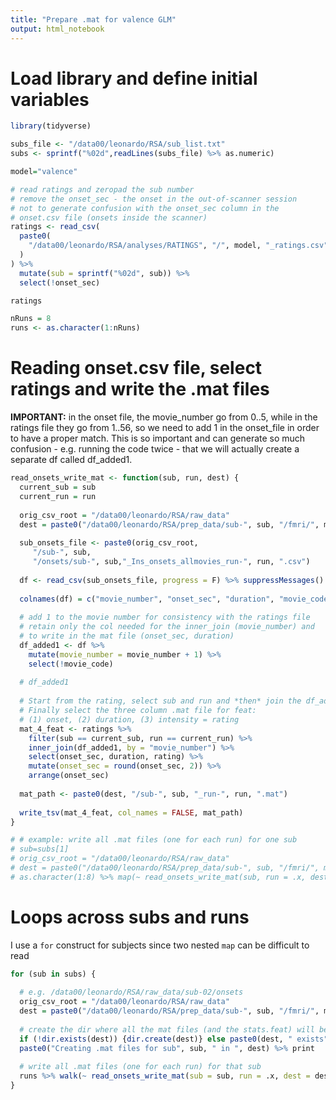 ```yaml
---
title: "Prepare .mat for valence GLM"
output: html_notebook
---
```


# Load library and define initial variables
```r
library(tidyverse)

subs_file <- "/data00/leonardo/RSA/sub_list.txt"
subs <- sprintf("%02d",readLines(subs_file) %>% as.numeric)

model="valence"

# read ratings and zeropad the sub number
# remove the onset_sec - the onset in the out-of-scanner session
# not to generate confusion with the onset_sec column in the 
# onset.csv file (onsets inside the scanner)
ratings <- read_csv(
  paste0(
    "/data00/leonardo/RSA/analyses/RATINGS", "/", model, "_ratings.csv"
  )
) %>% 
  mutate(sub = sprintf("%02d", sub)) %>% 
  select(!onset_sec)

ratings

nRuns = 8
runs <- as.character(1:nRuns)
```


# Reading onset.csv file, select ratings and write the .mat files
**IMPORTANT:** in the onset file, the movie_number go from 0..5, while in the ratings file they go from 1..56, so we need to add 1 in the onset_file in order to have a proper match. This is so important and can generate so much confusion - e.g. running the code twice - that we will actually create a separate df called df_added1.
```r

read_onsets_write_mat <- function(sub, run, dest) {
  current_sub = sub
  current_run = run
  
  orig_csv_root = "/data00/leonardo/RSA/raw_data"
  dest = paste0("/data00/leonardo/RSA/prep_data/sub-", sub, "/fmri/", model)
  
  sub_onsets_file <- paste0(orig_csv_root,
     "/sub-", sub,
     "/onsets/sub-", sub,"_Ins_onsets_allmovies_run-", run, ".csv")
  
  df <- read_csv(sub_onsets_file, progress = F) %>% suppressMessages()
  
  colnames(df) = c("movie_number", "onset_sec", "duration", "movie_code")
  
  # add 1 to the movie number for consistency with the ratings file
  # retain only the col needed for the inner_join (movie_number) and
  # to write in the mat file (onset_sec, duration)
  df_added1 <- df %>% 
    mutate(movie_number = movie_number + 1) %>% 
    select(!movie_code)
   
  # df_added1
  
  # Start from the rating, select sub and run and *then* join the df_added1
  # Finally select the three column .mat file for feat:
  # (1) onset, (2) duration, (3) intensity = rating
  mat_4_feat <- ratings %>% 
    filter(sub == current_sub, run == current_run) %>% 
    inner_join(df_added1, by = "movie_number") %>% 
    select(onset_sec, duration, rating) %>% 
    mutate(onset_sec = round(onset_sec, 2)) %>% 
    arrange(onset_sec)
   
  mat_path <- paste0(dest, "/sub-", sub, "_run-", run, ".mat")
    
  write_tsv(mat_4_feat, col_names = FALSE, mat_path)
}
```


```r
# # example: write all .mat files (one for each run) for one sub
# sub=subs[1]
# orig_csv_root = "/data00/leonardo/RSA/raw_data"
# dest = paste0("/data00/leonardo/RSA/prep_data/sub-", sub, "/fmri/", model)
# as.character(1:8) %>% map(~ read_onsets_write_mat(sub, run = .x, dest = dest))
```


# Loops across subs and runs
I use a `for` construct for subjects since two nested `map` can be difficult to read 
```r

for (sub in subs) {
  
  # e.g. /data00/leonardo/RSA/raw_data/sub-02/onsets
  orig_csv_root = "/data00/leonardo/RSA/raw_data"
  dest = paste0("/data00/leonardo/RSA/prep_data/sub-", sub, "/fmri/", model)
  
  # create the dir where all the mat files (and the stats.feat) will be stored
  if (!dir.exists(dest)) {dir.create(dest)} else paste0(dest, " exists")
  paste0("Creating .mat files for sub", sub, " in ", dest) %>% print
  
  # write all .mat files (one for each run) for that sub
  runs %>% walk(~ read_onsets_write_mat(sub = sub, run = .x, dest = dest))
}

```
























